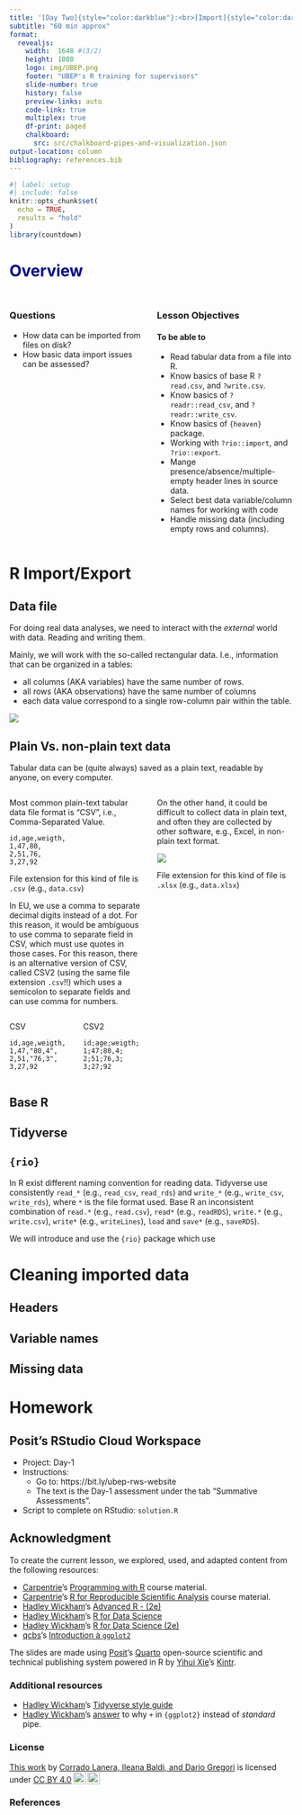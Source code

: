 ```yaml
---
title: '[Day Two]{style="color:darkblue"}:<br>[Import]{style="color:darkorange;"}'
subtitle: "60 min approx"
format:
  revealjs:
    width:  1648 #(3/2)
    height: 1080
    logo: img/UBEP.png
    footer: "UBEP's R training for supervisors"
    slide-number: true
    history: false
    preview-links: auto
    code-link: true
    multiplex: true
    df-print: paged
    chalkboard: 
      src: src/chalkboard-pipes-and-visualization.json
output-location: column
bibliography: references.bib
---
```


```r
#| label: setup
#| include: false
knitr::opts_chunk$set(
  echo = TRUE,
  results = "hold"
)
library(countdown)
```

# Overview {style="color:darkblue;"}

## 

::: columns
::: {.column width="50%"}
### Questions

- How data can be imported from files on disk?
- How basic data import issues can be assessed?
:::

::: {.column width="50%"}
### Lesson Objectives

#### To be able to

- Read tabular data from a file into R.
- Know basics of base R `?read.csv`, and `?write.csv`.
- Know basics of `?readr::read_csv`, and `?readr::write_csv`.
- Know basics of `{heaven}` package.
- Working with `?rio::import`, and `?rio::export`.
- Mange presence/absence/multiple-empty header lines in source data.
- Select best data variable/column names for working with code
- Handle missing data (including empty rows and columns).
:::
:::

# R Import/Export

## Data file

For doing real data analyses, we need to interact with the _external_ world with data. Reading and writing them.

Mainly, we will work with the so-called rectangular data. I.e., information that can be organized in a tables:

- all columns (AKA variables) have the same number of rows.
- all rows (AKA observations) have the same number of columns
- each data value correspond to a single row-column pair within the table.


![](img/tidy-data-R4DS.png)


## Plain Vs. non-plain text data

Tabular data can be (quite always) saved as a plain text, readable by anyone, on every computer. 

::: columns
::: {.column width="50%"}

Most common plain-text tabular data file format is "CSV", i.e., Comma-Separated Value.

```csv
id,age,weigth,
1,47,80,
2,51,76,
3,27,92
```

File extension for this kind of file is `.csv` (e.g., `data.csv`)

::: {.fragment .fade-in}
::: callout-warning
In EU, we use a comma to separate decimal digits instead of a dot. For this reason, it would be ambiguous to use comma to separate field in CSV, which must use quotes in those cases. For this reason, there is an alternative version of CSV, called CSV2 (using the same file extension `.csv`!!) which uses a semicolon to separate fields and can use comma for numbers.

::: columns
::: {.column widht="50%"}

CSV
```csv
id,age,weigth,
1,47,"80,4",
2,51,"76,3",
3,27,92
```
:::

::: {.column widht="50%"}
CSV2
```csv
id;age;weigth;
1;47;80,4;
2;51;76,3;
3;27;92
```
:::
:::

:::
:::

:::
::: {.column width="50%"}

On the other hand, it could be difficult to collect data in plain text, and often they are collected by other software, e.g., Excel, in non-plain text format.

![](img/excel-data.png)

File extension for this kind of file is `.xlsx` (e.g., `data.xlsx`)

:::
:::

## Base R



## Tidyverse



## `{rio}`

::: callout-tip
In R exist different naming convention for reading data. Tidyverse use consistently `read_*` (e.g., `read_csv`, `read_rds`) and `write_*` (e.g., `write_csv`, `write_rds`), where `*` is the file format used. Base R an inconsistent combination of `read.*` (e.g., `read.csv`), `read*` (e.g., `readRDS`), `write.*` (e.g., `write.csv`), `write*` (e.g., `writeLines`), `load` and `save*` (e.g., `saveRDS`).

We will introduce and use the `{rio}` package which use 
:::


# Cleaning imported data

## Headers

## Variable names

## Missing data

# Homework

## Posit's RStudio Cloud Workspace

-   Project: Day-1
-   Instructions:
    -   Go to: https://bit.ly/ubep-rws-website
    -   The text is the Day-1 assessment under the tab "Summative Assessments".
-   Script to complete on RStudio: `solution.R`

## Acknowledgment

To create the current lesson, we explored, used, and adapted content from the following resources:

-   [Carpentrie](https://carpentries.org/)'s [Programming with R](https://swcarpentry.github.io/r-novice-inflammation/) course material.
-   [Carpentrie](https://carpentries.org/)'s [R for Reproducible Scientific Analysis](https://swcarpentry.github.io/r-novice-gapminder/) course material.
-   [Hadley Wickham](https://hadley.nz/)'s [Advanced R - (2e)](https://adv-r.hadley.nz)
-   [Hadley Wickham](https://hadley.nz/)'s [R for Data Science](https://r4ds.had.co.nz/)
-   [Hadley Wickham](https://hadley.nz/)'s [R for Data Science (2e)](https://r4ds.hadley.nz/)
-   [qcbs](https://qcbs.ca/)'s [Introduction à `ggplot2`](https://r.qcbs.ca/workshop03/)

The slides are made using [Posit](https://posit.co/)'s [Quarto](https://quarto.org/) open-source scientific and technical publishing system powered in R by [Yihui Xie](https://yihui.org/)'s [Kintr](https://yihui.org/knitr/).

### Additional resources

-   [Hadley Wickham](https://hadley.nz/)'s [Tidyverse style guide](https://style.tidyverse.org/index.html)
-   [Hadley Wickham]()'s [answer](https://community.rstudio.com/t/why-cant-ggplot2-use/4372/7) to why `+` in `{ggplot2}` instead of *standard* pipe.

### License

```{=html}
 <p xmlns:cc="http://creativecommons.org/ns#" ><a rel="cc:attributionURL" href="https://github.com/UBESP-DCTV/2023-ecdc-rws">This work</a> by <a rel="cc:attributionURL dct:creator" property="cc:attributionName" href="https://github.com/CorradoLanera">Corrado Lanera, Ileana Baldi, and Dario Gregori</a> is licensed under <a href="http://creativecommons.org/licenses/by/4.0/?ref=chooser-v1" target="_blank" rel="license noopener noreferrer" style="display:inline-block;">CC BY 4.0<img style="height:22px!important;margin-left:3px;vertical-align:text-bottom;" src="https://mirrors.creativecommons.org/presskit/icons/cc.svg?ref=chooser-v1"><img style="height:22px!important;margin-left:3px;vertical-align:text-bottom;" src="https://mirrors.creativecommons.org/presskit/icons/by.svg?ref=chooser-v1"></a></p> 
```
### References

